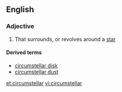 ==English==

===Adjective===
{{en-adj}}

# That surrounds, or revolves around a [[star]]

====Derived terms====
* [[circumstellar disk]]
* [[circumstellar dust]]

[[et:circumstellar]]
[[vi:circumstellar]]